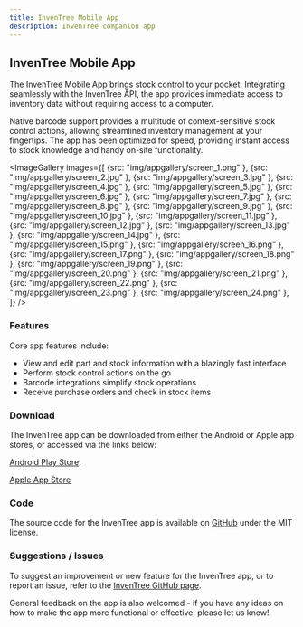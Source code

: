 ```yaml
---
title: InvenTree Mobile App
description: InvenTree companion app
---
```



## InvenTree Mobile App


The InvenTree Mobile App brings stock control to your pocket. Integrating seamlessly with the InvenTree API, the app provides immediate access to inventory data without requiring access to a computer.

Native barcode support provides a multitude of context-sensitive stock control actions, allowing streamlined inventory management at your fingertips. The app has been optimized for speed, providing instant access to stock knowledge and handy on-site functionality.

<ImageGallery 
    images={[
        {src: "img/appgallery/screen_1.png" },
        {src: "img/appgallery/screen_2.jpg" },
        {src: "img/appgallery/screen_3.jpg" },
        {src: "img/appgallery/screen_4.jpg" },
        {src: "img/appgallery/screen_5.jpg" },
        {src: "img/appgallery/screen_6.jpg" },
        {src: "img/appgallery/screen_7.jpg" },
        {src: "img/appgallery/screen_8.jpg" },
        {src: "img/appgallery/screen_9.jpg" },
        {src: "img/appgallery/screen_10.jpg" },
        {src: "img/appgallery/screen_11.jpg" },
        {src: "img/appgallery/screen_12.jpg" },
        {src: "img/appgallery/screen_13.jpg" },
        {src: "img/appgallery/screen_14.jpg" },
        {src: "img/appgallery/screen_15.png" },
        {src: "img/appgallery/screen_16.png" },
        {src: "img/appgallery/screen_17.png" },
        {src: "img/appgallery/screen_18.png" },
        {src: "img/appgallery/screen_19.png" },
        {src: "img/appgallery/screen_20.png" },
        {src: "img/appgallery/screen_21.png" },
        {src: "img/appgallery/screen_22.png" },
        {src: "img/appgallery/screen_23.png" },
        {src: "img/appgallery/screen_24.png" },
    ]}
/>

### Features

Core app features include:

- View and edit part and stock information with a blazingly fast interface
- Perform stock control actions on the go
- Barcode integrations simplify stock operations
- Receive purchase orders and check in stock items

### Download

The InvenTree app can be downloaded from either the Android or Apple app stores, or accessed via the links below:

<span class='fab fa-android'></span> [Android Play Store](https://play.google.com/store/apps/details?id=inventree.inventree_app).

<span class='fab fa-apple'></span> [Apple App Store](https://apps.apple.com/au/app/inventree/id1581731101?platform=iphone)

### Code

The source code for the InvenTree app is available on [GitHub](https://github.com/inventree/inventree-app/) under the MIT license.

### Suggestions / Issues

To suggest an improvement or new feature for the InvenTree app, or to report an issue, refer to the [InvenTree GitHub page](https://github.com/inventree/inventree-app/issues).

General feedback on the app is also welcomed - if you have any ideas on how to make the app more functional or effective, please let us know!

